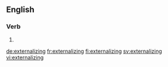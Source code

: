 ==English==

===Verb===
{{head|en|present participle}}

# {{present participle of|externalize|lang=en|nocat=1}}

[[de:externalizing]]
[[fr:externalizing]]
[[fi:externalizing]]
[[sv:externalizing]]
[[vi:externalizing]]